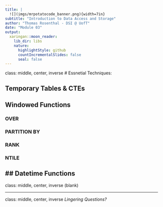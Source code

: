 ```yaml
---
title: |
  ![](imgs/mrpotatocode_banner.png){width=7in}  
subtitle: "Introduction to Data Access and Storage"
author: "Thomas Rosenthal - DSI @ UofT" 
date: "Module 03"
output:
  xaringan::moon_reader:
    lib_dir: libs
    nature:
      highlightStyle: github
      countIncrementalSlides: false
      seal: false
---
```


class: middle, center, inverse
# Essnetial Techniques:

## Temporary Tables & CTEs

## Windowed Functions

### OVER

### PARTITION BY

### RANK

### NTILE

## Datetime Functions
---

class: middle, center, inverse
(blank)

---


class: middle, center, inverse
_Lingering Questions?_
